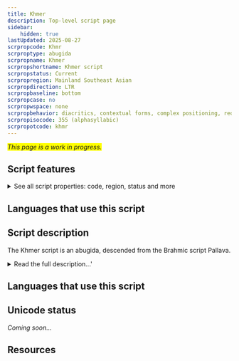 ```yaml
---
title: Khmer
description: Top-level script page
sidebar:
    hidden: true
lastUpdated: 2025-08-27
scrpropcode: Khmr
scrproptype: abugida
scrpropname: Khmer
scrpropshortname: Khmer script
scrpropstatus: Current
scrpropregion: Mainland Southeast Asian
scrpropdirection: LTR
scrpropbaseline: bottom
scrpropcase: no
scrpropwspace: none
scrpropbehavior: diacritics, contextual forms, complex positioning, reordering, split graphs, required ligatures
scrpropisocode: 355 (alphasyllabic)
scrpropotcode: khmr
---
```


<span style='background-color:yellow'>_This page is a work in progress._</span>


## Script features

<details>
<summary> See all script properties: code, region, status and more</summary>
<ScriptInfo />
</details>

## Languages that use this script

<WsList script='Khmr' wsMax='5' />

## Script description

The Khmer script is an abugida, descended from the Brahmic script Pallava.

<details>
<summary>Read the full description...'</summary>It is used for writing Khmer, the official language of Cambodia. The script is also sometimes used for writing minority languages in Cambodia, such as Brao and Mnong.

The alphabet has 33 consonants. Two more consonants that are included in Unicode are not in everyday use. Like many of the Brahmic abugidas, each symbol comprises a consonant and an inherent vowel. However, unlike most other Brahmic scripts, Khmer has two registers of consonants, one containing an inherent [a] and one containing an inherent [o]. Most consonants have two different letterforms for these two registers. Those that do not have a second form can be modified by one of two diacritics to indicate a change of register. Each consonant can also appear in a 'subscript' form, called _coeng_. In most cases these are a smaller version of the 'full' form, but in some cases they are unrelated in appearance. Coeng are written below the consonant they follow in pronunciation, but can extend above the baseline to the left or the right of that consonant. Rarely, coeng can be attached to a vowel character or used to indicate a word-final consonant, but their primary use is in consonant clusters. Some coeng in loanwords remain unpronounced.

Vowels are represented by means of diacritics written above, below and/or alongside on either side of the consonant to modify the quality of the inherent vowel. Most of these vowel-diacritics have a different effect on a consonant containing [a] than they do on one containing [o]. Independent vowel symbols also exist for representing syllable-initial vowels, but some are also written using the 'q' character modified by the appropriate vowel diacritic. Spelling conventions often dictate which of these means of representation is used.

There are additional diacritics that may or may not modify the pronunciation.

The superscript _robat_ character, which is used in some related scripts if the consonant RO is the first consonant in the syllable, is, in Khmer, only an artefact of original spellings in some loanwords and is not pronounced. 

The Khmer literary tradition dates back to the 7th century, and the script is currently in widespread use, although it is estimated that 35% of the Khmer-speaking population aged 15 and over are illiterate in the script.
</details>

## Languages that use this script

<WsList script='Khmr' wsMax='5' />

## Unicode status

_Coming soon..._

## Resources

<ScriptResources detailSummary='seemore' />

